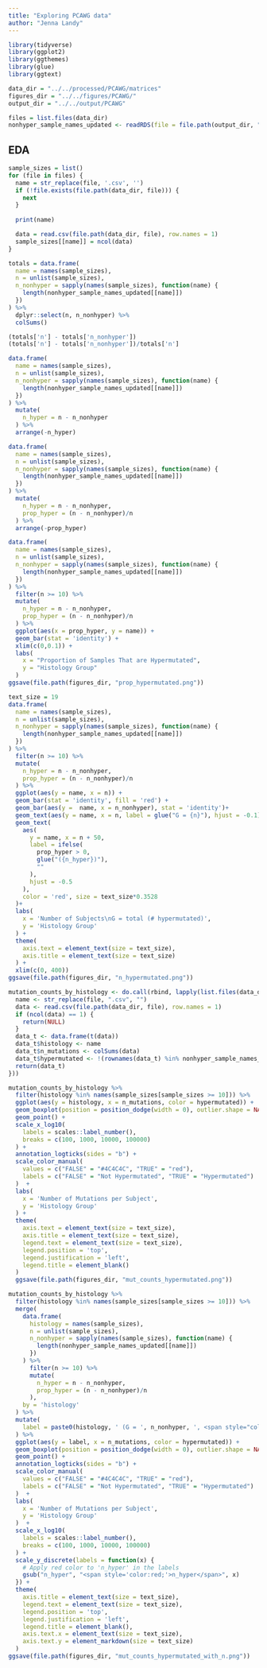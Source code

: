 ```yaml
---
title: "Exploring PCAWG data"
author: "Jenna Landy"
---
```


```r
library(tidyverse)
library(ggplot2)
library(ggthemes)
library(glue)
library(ggtext)
```

```r
data_dir = "../../processed/PCAWG/matrices"
figures_dir = "../../figures/PCAWG/"
output_dir = "../../output/PCAWG"

files = list.files(data_dir)
nonhyper_sample_names_updated <- readRDS(file = file.path(output_dir, "nonhyper_sample_names_updated.rds"))
```

## EDA

```r
sample_sizes = list()
for (file in files) {
  name = str_replace(file, '.csv', '')
  if (!file.exists(file.path(data_dir, file))) {
    next
  }
  
  print(name)

  data = read.csv(file.path(data_dir, file), row.names = 1)
  sample_sizes[[name]] = ncol(data)
}
```

```r
totals = data.frame(
  name = names(sample_sizes),
  n = unlist(sample_sizes),
  n_nonhyper = sapply(names(sample_sizes), function(name) {
    length(nonhyper_sample_names_updated[[name]])
  })
) %>%
  dplyr::select(n, n_nonhyper) %>%
  colSums()

(totals['n'] - totals['n_nonhyper'])
(totals['n'] - totals['n_nonhyper'])/totals['n']
```

```r
data.frame(
  name = names(sample_sizes),
  n = unlist(sample_sizes),
  n_nonhyper = sapply(names(sample_sizes), function(name) {
    length(nonhyper_sample_names_updated[[name]])
  })
) %>%
  mutate(
    n_hyper = n - n_nonhyper
  ) %>%
  arrange(-n_hyper)
```

```r
data.frame(
  name = names(sample_sizes),
  n = unlist(sample_sizes),
  n_nonhyper = sapply(names(sample_sizes), function(name) {
    length(nonhyper_sample_names_updated[[name]])
  })
) %>%
  mutate(
    n_hyper = n - n_nonhyper,
    prop_hyper = (n - n_nonhyper)/n
  ) %>%
  arrange(-prop_hyper)
```

```r
data.frame(
  name = names(sample_sizes),
  n = unlist(sample_sizes),
  n_nonhyper = sapply(names(sample_sizes), function(name) {
    length(nonhyper_sample_names_updated[[name]])
  })
) %>%
  filter(n >= 10) %>%
  mutate(
    n_hyper = n - n_nonhyper,
    prop_hyper = (n - n_nonhyper)/n
  ) %>%
  ggplot(aes(x = prop_hyper, y = name)) +
  geom_bar(stat = 'identity') +
  xlim(c(0,0.1)) +
  labs(
    x = "Proportion of Samples That are Hypermutated",
    y = "Histology Group"
  ) 
ggsave(file.path(figures_dir, "prop_hypermutated.png"))
```

```r
text_size = 19
data.frame(
  name = names(sample_sizes),
  n = unlist(sample_sizes),
  n_nonhyper = sapply(names(sample_sizes), function(name) {
    length(nonhyper_sample_names_updated[[name]])
  })
) %>%
  filter(n >= 10) %>%
  mutate(
    n_hyper = n - n_nonhyper,
    prop_hyper = (n - n_nonhyper)/n
  ) %>%
  ggplot(aes(y = name, x = n)) +
  geom_bar(stat = 'identity', fill = 'red') +
  geom_bar(aes(y =  name, x = n_nonhyper), stat = 'identity')+
  geom_text(aes(y = name, x = n, label = glue("G = {n}"), hjust = -0.1), size = text_size*0.3528) +
  geom_text(
    aes(
      y = name, x = n + 50,
      label = ifelse(
        prop_hyper > 0, 
        glue("({n_hyper})"), 
        ""
      ),
      hjust = -0.5
    ),
    color = 'red', size = text_size*0.3528
  )+
  labs(
    x = 'Number of Subjects\nG = total (# hypermutated)',
    y = 'Histology Group'
  ) +
  theme(
    axis.text = element_text(size = text_size),
    axis.title = element_text(size = text_size)
  ) +
  xlim(c(0, 400))
ggsave(file.path(figures_dir, "n_hypermutated.png"))
```


```r
mutation_counts_by_histology <- do.call(rbind, lapply(list.files(data_dir), function(file) {
  name <- str_replace(file, ".csv", "")
  data <- read.csv(file.path(data_dir, file), row.names = 1)
  if (ncol(data) == 1) {
    return(NULL)
  }
  data_t <- data.frame(t(data))
  data_t$histology <- name
  data_t$n_mutations <- colSums(data)
  data_t$hypermutated <- !(rownames(data_t) %in% nonhyper_sample_names_updated[[name]])
  return(data_t)
}))

mutation_counts_by_histology %>%
  filter(histology %in% names(sample_sizes[sample_sizes >= 10])) %>%
  ggplot(aes(y = histology, x = n_mutations, color = hypermutated)) +
  geom_boxplot(position = position_dodge(width = 0), outlier.shape = NA) +
  geom_point() +
  scale_x_log10(
    labels = scales::label_number(),
    breaks = c(100, 1000, 10000, 100000)
  ) +
  annotation_logticks(sides = "b") +
  scale_color_manual(
    values = c("FALSE" = "#4C4C4C", "TRUE" = "red"),
    labels = c("FALSE" = "Not Hypermutated", "TRUE" = "Hypermutated")
  )  +
  labs(
    x = 'Number of Mutations per Subject',
    y = 'Histology Group'
  ) +
  theme(
    axis.text = element_text(size = text_size),
    axis.title = element_text(size = text_size),
    legend.text = element_text(size = text_size),
    legend.position = 'top',
    legend.justification = 'left',
    legend.title = element_blank()
  )
  ggsave(file.path(figures_dir, "mut_counts_hypermutated.png"))
```


```r
mutation_counts_by_histology %>%
  filter(histology %in% names(sample_sizes[sample_sizes >= 10])) %>%
  merge(
    data.frame(
      histology = names(sample_sizes),
      n = unlist(sample_sizes),
      n_nonhyper = sapply(names(sample_sizes), function(name) {
        length(nonhyper_sample_names_updated[[name]])
      })
    ) %>%
      filter(n >= 10) %>%
      mutate(
        n_hyper = n - n_nonhyper,
        prop_hyper = (n - n_nonhyper)/n
      ),
    by = 'histology'
  ) %>% 
  mutate(
    label = paste0(histology, ' (G = ', n_nonhyper, ', <span style="color:red;">', n_hyper, '</span>)')
  ) %>%
  ggplot(aes(y = label, x = n_mutations, color = hypermutated)) +
  geom_boxplot(position = position_dodge(width = 0), outlier.shape = NA) +
  geom_point() +
  annotation_logticks(sides = "b") +
  scale_color_manual(
    values = c("FALSE" = "#4C4C4C", "TRUE" = "red"),
    labels = c("FALSE" = "Not Hypermutated", "TRUE" = "Hypermutated")
  )  +
  labs(
    x = 'Number of Mutations per Subject',
    y = 'Histology Group'
  )  + 
  scale_x_log10(
    labels = scales::label_number(),
    breaks = c(100, 1000, 10000, 100000)
  ) +
  scale_y_discrete(labels = function(x) {
    # Apply red color to 'n_hyper' in the labels
    gsub("n_hyper", "<span style='color:red;'>n_hyper</span>", x)
  }) +
  theme(
    axis.title = element_text(size = text_size),
    legend.text = element_text(size = text_size),
    legend.position = 'top',
    legend.justification = 'left',
    legend.title = element_blank(),
    axis.text.x = element_text(size = text_size),
    axis.text.y = element_markdown(size = text_size)  
  )
ggsave(file.path(figures_dir, "mut_counts_hypermutated_with_n.png"))
```